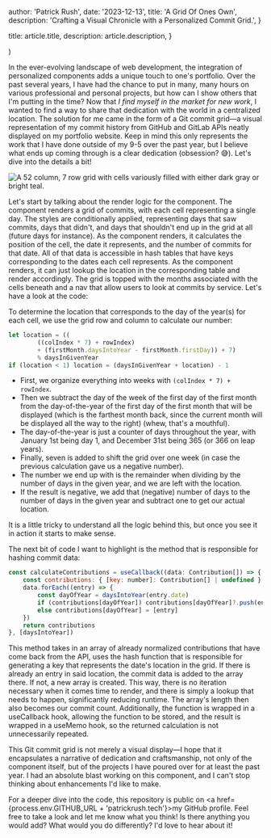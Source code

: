 
  author: 'Patrick Rush',
  date: '2023-12-13',
  title: 'A Grid Of Ones Own',
  description:
    'Crafting a Visual Chronicle with a Personalized Commit Grid.',
}

  title: article.title,
  description: article.description,
}

  <div className="mt-16 lg:mt-32">
    <CommitGrid />
  </div>
)


In the ever-evolving landscape of web development, the integration of personalized components adds a unique touch to one's portfolio. Over the past several years, I have had the chance to put in many, many hours on various professional and personal projects, but how can I show others that I'm putting in the time? Now that _I find myself in the market for new work_, I wanted to find a way to share that dedication with the world in a centralized location. The solution for me came in the form of a Git commit grid—a visual representation of my commit history from GitHub and GitLab APIs neatly displayed on my portfolio website. Keep in mind this only represents the work that I have done outside of my 9-5 over the past year, but I believe what ends up coming through is a clear dedication (obsession? 😅). Let's dive into the details a bit!

<Image src={commitGrid} alt="A 52 column, 7 row grid with cells variously filled with either dark gray or bright teal." />

Let's start by talking about the render logic for the component. The component renders a grid of commits, with each cell representing a single day. The styles are conditionally applied, representing days that saw commits, days that didn't, and days that shouldn't end up in the grid at all (future days for instance). As the component renders, it calculates the position of the cell, the date it represents, and the number of commits for that date. All of that data is accessible in hash tables that have keys corresponding to the dates each cell represents. As the component renders, it can just lookup the location in the corresponding table and render accordingly. The grid is topped with the months associated with the cells beneath and a nav that allow users to look at commits by service. Let's have a look at the code:

To determine the location that corresponds to the day of the year(s) for each cell, we use the grid row and column to calculate our number:

```javascript
let location = ((
        ((colIndex * 7) + rowIndex)
        + (firstMonth.daysIntoYear - firstMonth.firstDay)) + 7)
        % daysInGivenYear
if (location < 1) location = (daysInGivenYear + location) - 1
```

- First, we organize everything into weeks with `(colIndex * 7) + rowIndex`.
- Then we subtract the day of the week of the first day of the first month from the day-of-the-year of the first day of the first month that will be displayed (which is the farthest month back, since the current month will be displayed all the way to the right) (whew, that's a mouthful).
- The day-of-the-year is just a counter of days throughout the year, with January 1st being day 1, and December 31st being 365 (or 366 on leap years).
- Finally, seven is added to shift the grid over one week (in case the previous calculation gave us a negative number).
- The number we end up with is the remainder when dividing by the number of days in the given year, and we are left with the location.
- If the result is negative, we add that (negative) number of days to the number of days in the given year and subtract one to get our actual location.

It is a little tricky to understand all the logic behind this, but once you see it in action it starts to make sense.

The next bit of code I want to highlight is the method that is responsible for hashing commit data:

```javascript
const calculateContributions = useCallback((data: Contribution[]) => {
	const contributions: { [key: number]: Contribution[] | undefined } = {}
	data.forEach((entry) => {
		const dayOfYear = daysIntoYear(entry.date)
		if (contributions[dayOfYear]) contributions[dayOfYear]?.push(entry)
		else contributions[dayOfYear] = [entry]
	})
	return contributions
}, [daysIntoYear])
```

This method takes in an array of already normalized contributions that have come back from the API, uses the hash function that is responsible for generating a key that represents the date's location in the grid. If there is already an entry in said location, the commit data is added to the array there. If not, a new array is created. This way, there is no iteration necessary when it comes time to render, and there is simply a lookup that needs to happen, significantly reducing runtime. The array's length then also becomes our commit count. Additionally, the function is wrapped in a useCallback hook, allowing the function to be stored, and the result is wrapped in a useMemo hook, so the returned calculation is not unnecessarily repeated. 

This Git commit grid is not merely a visual display—I hope that it encapsulates a narrative of dedication and craftsmanship, not only of the component itself, but of the projects I have poured over for at least the past year. I had an absolute blast working on this component, and I can't stop thinking about enhancements I'd like to make.

For a deeper dive into the code, this repository is public on <a href={process.env.GITHUB_URL + 'patrickrush.tech'}>my GitHub profile</a>. Feel free to take a look and let me know what you think! Is there anything you would add? What would you do differently? I'd love to hear about it!